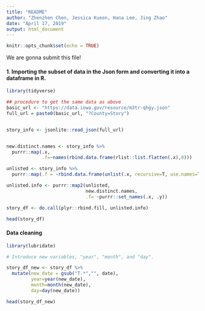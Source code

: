 ```yaml
---
title: "README"
author: "Zhenzhen Chen, Jessica Kueon, Hana Lee, Jing Zhao"
date: "April 17, 2019"
output: html_document
---
```


```r
knitr::opts_chunk$set(echo = TRUE)
```

We are gonna submit this file!

#### 1. Importing the subset of data in the Json form and converting it into a dataframe in R.

```r
library(tidyverse)

## procedure to get the same data as above
basic_url <- "https://data.iowa.gov/resource/m3tr-qhgy.json"
full_url = paste0(basic_url, "?County=Story")


story_info <- jsonlite::read_json(full_url)


new.distinct.names <- story_info %>% 
  purrr::map(.x, 
             .f=~names(rbind.data.frame(rlist::list.flatten(.x),0)))

unlisted <- story_info %>% 
  purrr::map(.f = ~rbind.data.frame(unlist(.x, recursive=T, use.names=T)))

unlisted.info <- purrr::map2(unlisted,
                             new.distinct.names,
                             .f= ~purrr::set_names(.x, .y))

story_df <- do.call(plyr::rbind.fill, unlisted.info)

head(story_df)
```

#### Data cleaning
```r
library(lubridate)

# Introduce new variables, "year", "month", and "day".

story_df_new <- story_df %>% 
  mutate(new_date = gsub("T.*","", date),
         year=year(new_date),
         month=month(new_date),
         day=day(new_date))

head(story_df_new)
```


